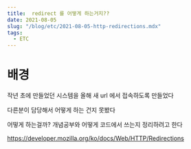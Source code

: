 ```yaml
---
title:  redirect 를 어떻게 하는거지??
date: 2021-08-05
slug: "/blog/etc/2021-08-05-http-redirections.mdx"
tags:
  - ETC
---
```


# 배경
작년 초에 만들었던 시스템을
올해 새 url 에서 접속하도록 만들었다

다른분이 담당해서 어떻게 하는 건지 못봤다

어떻게 하는걸까?
 개념공부와 어떻게 코드에서 쓰는지 정리하려고 한다

https://developer.mozilla.org/ko/docs/Web/HTTP/Redirections